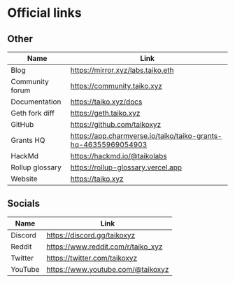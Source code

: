 # Official links

## Other

| Name                    | Link                                                       |
| ----------------------- | ---------------------------------------------------------- |
| Blog                    | https://mirror.xyz/labs.taiko.eth                          |
| Community forum         | https://community.taiko.xyz                                |
| Documentation           | https://taiko.xyz/docs                                     |
| Geth fork diff          | https://geth.taiko.xyz                                     |
| GitHub                  | https://github.com/taikoxyz                                |
| Grants HQ               | https://app.charmverse.io/taiko/taiko-grants-hq-46355969054903 |
| HackMd                  | https://hackmd.io/@taikolabs                               |
| Rollup glossary         | https://rollup-glossary.vercel.app                         |
| Website                 | https://taiko.xyz                                          |

## Socials

| Name    | Link                               |
| ------- | ---------------------------------- |
| Discord | https://discord.gg/taikoxyz        |
| Reddit  | https://www.reddit.com/r/taiko_xyz |
| Twitter | https://twitter.com/taikoxyz       |
| YouTube | https://www.youtube.com/@taikoxyz  |
